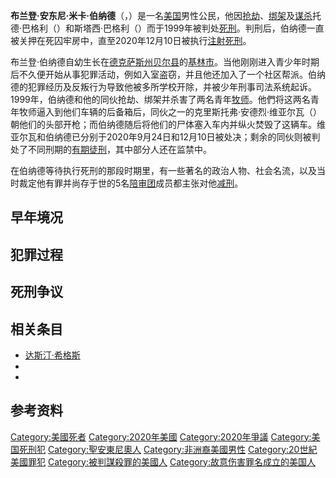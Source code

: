 {{NoteTA
|G1 = PresidentsUS
|G2 = USState
}}
{{Infobox criminal
| name               = 布兰登·伯纳德
| native_name        = Brandon Bernard
| native_name_lang   = en
| image              = File:Brandon Bernard.jpg
| image_size         = 200px
| birth_name         = 布兰登·安东尼·米卡·伯纳德<br /><small>{{lang|en|Brandon Anthony Micah Bernard}}</small>
| birth_date         = {{birth date|1980|07|03}}
| birth_place        = [[美国|美国]][[德克萨斯州|德克萨斯州]][[圣安东尼奥_(得克萨斯州)|圣安东尼奥市]]
| death_date         = {{death date and age|2020|12|10|1980|07|03}}
| death_place        = [[美国|美国]][[印第安纳州|印第安纳州]][[維哥縣_(印地安納州)|维哥县]]<br />[[特雷霍特|特雷霍特市]]{{Link-en|特雷霍特美国监狱|United States Penitentiary, Terre Haute}}
| death_cause        = {{Link-en|美国联邦政府的死刑|Capital punishment by the United States federal government|死刑}}（[[注射死刑|注射死刑]]）
| nationality        = {{USA}}
| alma_mater         = {{Link-en|基林高中|Killeen High School}}（1997年－1998年）
| height             = {{Convert|5|ft|10|in|cm}}
| allegiance         = [[血幫|212皮鲁血帮]]
| motive             = 抢劫
| conviction         = [[谋杀罪|谋杀罪]]（2项）
| partners           = {{Plain list|
* 克里斯托弗·安德烈·维亚尔瓦
* 特里·布朗
* 克里斯托弗·刘易斯
* 托尼·斯帕克斯
}}
| victims            = 2
| date               = 1999年6月21日
| fatalities         = 2
| imprisoned         = {{Link-en|特雷霍特美国监狱|United States Penitentiary, Terre Haute}}
}}

'''布兰登·安东尼·米卡·伯纳德'''（{{Lang-en|Brandon Anthony Micah Bernard}}，{{bd|1980年|7月3日|2020年|12月10日|catIdx=Bernard}}）是一名[[美国|美国]]男性公民，他因[[抢劫|抢劫]]、[[绑架|绑架]]及[[谋杀|谋杀]]托德·巴格利（{{lang|en|Todd Bagley}}）和斯塔西·巴格利（{{lang|en|Stacie Bagley}}）而于1999年被判处[[死刑|死刑]]。判刑后，伯纳德一直被关押在{{Link-en|特雷霍特美国监狱|United States Penitentiary, Terre Haute}}死囚牢房中，直至2020年12月10日被执行[[注射死刑|注射死刑]]。

布兰登·伯纳德自幼生长在[[德克萨斯州|德克萨斯州]][[貝爾縣_(德克薩斯州)|贝尔县]]的[[基林_(得克萨斯州)|基林市]]。当他刚刚进入青少年时期后不久便开始从事犯罪活动，例如入室盗窃，并且他还加入了一个社区帮派。伯纳德的犯罪经历及反叛行为导致他被多所学校开除，并被少年刑事司法系统起诉。1999年，伯纳德和他的同伙抢劫、绑架并杀害了两名青年[[牧师|牧师]]。他們将这两名青年牧师逼入到他们车辆的后备箱后，同伙之一的克里斯托弗·安德烈·维亚尔瓦（{{lang|en|Christopher Andre Vialva}}）朝他们的头部开枪；而伯纳德随后将他们的尸体塞入车内并纵火焚毁了这辆车。维亚尔瓦和伯纳德已分别于2020年9月24日和12月10日被处决；剩余的同伙则被判处了不同刑期的[[有期徒刑|有期徒刑]]，其中部分人还在监禁中。

在伯纳德等待执行死刑的那段时期里，有一些著名的政治人物、社会名流，以及当时裁定他有罪并尚存于世的5名[[陪审团|陪审团]]成员都主张对他[[减刑|减刑]]。

== 早年境况 ==

== 犯罪过程 ==

== 死刑争议 ==

== 相关条目 ==
* [[达斯汀·希格斯|达斯汀·希格斯]]
* {{Link-en|2020年在美国被处决的死刑犯名单|List of offenders executed in the United States in 2020}}
* {{Link-en|美国联邦政府判处的死刑犯名单|List of people executed by the United States federal government}}

== 参考资料 ==
{{ReflistH}}
{{Reflist|4}}
{{ReflistF}}

{{Portal bar|美国|人物|法律}}
{{DEFAULTSORT:Bernard, Brandon}}

[[Category:美國死者|Category:美國死者]]
[[Category:2020年美國|Category:2020年美國]]
[[Category:2020年爭議|Category:2020年爭議]]
[[Category:美国死刑犯|Category:美国死刑犯]]
[[Category:聖安東尼奧人|Category:聖安東尼奧人]]
[[Category:非洲裔美國男性|Category:非洲裔美國男性]]
[[Category:20世紀美國罪犯|Category:20世紀美國罪犯]]
[[Category:被判謀殺罪的美國人|Category:被判謀殺罪的美國人]]
[[Category:故意伤害罪名成立的美国人|Category:故意伤害罪名成立的美国人]]